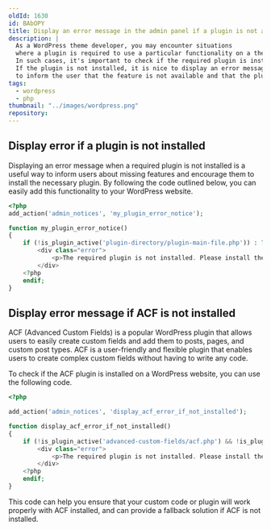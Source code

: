 ```yaml
---
oldId: 1630
id: BAbOPY
title: Display an error message in the admin panel if a plugin is not activated in WordPress
description: |
  As a WordPress theme developer, you may encounter situations
  where a plugin is required to use a particular functionality on a theme.
  In such cases, it's important to check if the required plugin is installed and activated.
  If the plugin is not installed, it is nice to display an error message
  to inform the user that the feature is not available and that the plugin needs to be installed.
tags:
  - wordpress
  - php
thumbnail: "../images/wordpress.png"
repository:
---
```


## Display error if a plugin is not installed

Displaying an error message when a required plugin is not installed is a useful way
to inform users about missing features and encourage them to install the necessary plugin.
By following the code outlined below, you can easily add this functionality to your WordPress website.

```php
<?php
add_action('admin_notices', 'my_plugin_error_notice');

function my_plugin_error_notice()
{
    if (!is_plugin_active('plugin-directory/plugin-main-file.php')) : ?>
        <div class="error">
            <p>The required plugin is not installed. Please install the plugin to use this feature.</p>
        </div>
    <?php
    endif;
}
```

## Display error message if ACF is not installed

ACF (Advanced Custom Fields) is a popular WordPress plugin that allows users to
easily create custom fields and add them to posts, pages, and custom post types.
ACF is a user-friendly and flexible plugin that enables users to create complex custom fields without having to write any code.

To check if the ACF plugin is installed on a WordPress website, you can use the following code.

```php
<?php

add_action('admin_notices', 'display_acf_error_if_not_installed');

function display_acf_error_if_not_installed()
{
    if (!is_plugin_active('advanced-custom-fields/acf.php') && !is_plugin_active('advanced-custom-fields-pro/acf.php')) : ?>
        <div class="error">
            <p>The required plugin is not installed. Please install the plugin to use this feature.</p>
        </div>
    <?php
    endif;
}
```

This code can help you ensure that your custom code or plugin
will work properly with ACF installed, and can provide a fallback solution if ACF is not installed.
